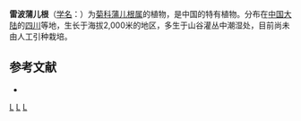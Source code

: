 {{Speciesbox 
| genus = Sinosenecio
| species = leiboensis
| authority = C. Jeffrey et [[陈艺林|Y. L. Chen]]
}}

'''雷波蒲儿根'''（[[学名|学名]]：{{lang|la|''Sinosenecio leiboensis''}}）为[[菊科|菊科]][[蒲儿根属|蒲儿根属]]的植物，是中国的特有植物。分布在[[中国大陆|中国大陆]]的[[四川|四川]]等地，生长于海拔2,000米的地区，多生于山谷灌丛中潮湿处，目前尚未由人工引种栽培。

== 参考文献 ==
<div class="references-small">
* {{cite web| url =http://www.bioinfo.cn/db05/KmzwSpecies.php?action=view&id=5550| title =雷波蒲儿根| work =《中国高等植物数据库全库》| publisher =中国科学院微生物研究所| author =昆明植物研究所| accessdate =2009-02-24| deadurl =yes| archiveurl =https://web.archive.org/web/20160305020605/http://www.bioinfo.cn/db05/KmzwSpecies.php?action=view&id=5550| archivedate =2016-03-05}}
</div>
{{Taxonbar|from=Q15227023}}

[[Category:蒲儿根属|L]]
[[Category:中國特有植物|L]]
[[Category:四川植物|L]]